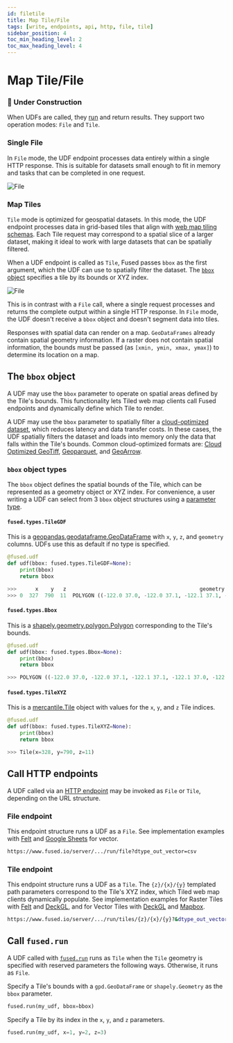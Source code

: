 ```yaml
---
id: filetile
title: Map Tile/File
tags: [write, endpoints, api, http, file, tile]
sidebar_position: 4
toc_min_heading_level: 2
toc_max_heading_level: 4
---
```




# Map Tile/File


### <Tag color="#D1E550" fontColor="#141414" >🚧 Under Construction</Tag>


When UDFs are called, they [run](/core-concepts/run/) and return results. They support two operation modes: `File` and `Tile`.




### Single File

In `File` mode, the UDF endpoint processes data entirely within a single HTTP response. This is suitable for datasets small enough to fit in memory and tasks that can be completed in one request.




<div style={{textAlign: 'center'}}>
<img src={ImageFile} alt="File" style={{width: 600,}} />
</div>


### Map Tiles

`Tile` mode is optimized for geospatial datasets. In this mode, the UDF endpoint processes data in grid-based tiles that align with [web map tiling schemas](https://wiki.openstreetmap.org/wiki/Slippy_map). Each Tile request may correspond to a spatial slice of a larger dataset, making it ideal to work with large datasets that can be spatially filtered.

When a UDF endpoint is called as `Tile`, Fused passes `bbox` as the first argument, which the UDF can use to spatially filter the dataset. The [`bbox` object](/core-concepts/filetile/#bbox-object-types) specifies a tile by its bounds or XYZ index.



<div style={{textAlign: 'center'}}>
<img src={ImageTile} alt="File" style={{width: 600}} />
</div>

This is in contrast with a `File` call, where a single request processes and returns the complete output within a single HTTP response. In `File` mode, the UDF doesn't receive a `bbox` object and doesn't segment data into tiles.

Responses with spatial data can render on a map. `GeoDataFrames` already contain spatial geometry information. If a raster does not contain spatial information, the bounds must be passed (as `[xmin, ymin, xmax, ymax]`) to determine its location on a map.



## The `bbox` object


A UDF may use the `bbox` parameter to operate on spatial areas defined by the Tile's bounds. This functionality lets Tiled web map clients call Fused endpoints and dynamically define which Tile to render.


A UDF may use the `bbox` parameter to spatially filter a [cloud-optimized dataset](https://guide.cloudnativegeo.org/), which reduces latency and data transfer costs. In these cases, the UDF spatially filters the dataset and loads into memory only the data that falls within the Tile's bounds. Common cloud-optimized formats are: [Cloud Optimized GeoTiff](https://www.cogeo.org/), [Geoparquet](https://geoparquet.org/), and [GeoArrow](https://geoarrow.org/format.html).




### `bbox` object types

The `bbox` object defines the spatial bounds of the Tile, which can be represented as a geometry object or XYZ index. For convenience, a user writing a UDF can select from 3 `bbox` object structures using a [parameter type](/core-concepts/write/#typed-parameters).

#### `fused.types.TileGDF`
This is a [geopandas.geodataframe.GeoDataFrame](https://geopandas.org/en/stable/docs/reference/api/geopandas.GeoDataFrame.html) with `x`, `y`, `z`, and `geometry` columns. UDFs use this as default if no type is specified.

```python
@fused.udf
def udf(bbox: fused.types.TileGDF=None):
    print(bbox)
    return bbox

>>>      x    y   z                                           geometry
>>> 0  327  790  11  POLYGON ((-122.0 37.0, -122.0 37.1, -122.1 37.1, -122.1 37.0, -122.0 37.0))
```

#### `fused.types.Bbox`
This is a [shapely.geometry.polygon.Polygon](https://shapely.readthedocs.io/en/stable/reference/shapely.Polygon.html) corresponding to the Tile's bounds.

```python
@fused.udf
def udf(bbox: fused.types.Bbox=None):
    print(bbox)
    return bbox

>>> POLYGON ((-122.0 37.0, -122.0 37.1, -122.1 37.1, -122.1 37.0, -122.0 37.0))
```


#### `fused.types.TileXYZ`
This is a [mercantile.Tile](https://mercantile.readthedocs.io/en/stable/api/mercantile.html) object with values for the `x`, `y`, and `z` Tile indices.

```python
@fused.udf
def udf(bbox: fused.types.TileXYZ=None):
    print(bbox)
    return bbox

>>> Tile(x=328, y=790, z=11)
```


## Call HTTP endpoints

A UDF called via an [HTTP endpoint](/core-concepts/run/#http-requests) may be invoked as `File` or `Tile`, depending on the URL structure.


### File endpoint


This endpoint structure runs a UDF as a `File`. See implementation examples with [Felt](/core-concepts/out/felt/#vector) and [Google Sheets](/core-concepts/out/googlesheets/#2-create-a-url-for-the-udf) for vector.

```bash
https://www.fused.io/server/.../run/file?dtype_out_vector=csv
```


### Tile endpoint


This endpoint structure runs a UDF as a `Tile`. The `{z}/{x}/{y}` templated path parameters correspond to the Tile's XYZ index, which Tiled web map clients dynamically populate. See implementation examples for Raster Tiles with [Felt](/user-guide/out/felt/#raster-tiles) and [DeckGL](/user-guide/out/deckgl/#raster-tile-layers), and for Vector Tiles with [DeckGL](/user-guide/out/deckgl/#vector-tile-layers) and [Mapbox](/user-guide/out/mapbox/#a-vector-tile-layers).

```bash
https://www.fused.io/server/.../run/tiles/{z}/{x}/{y}?&dtype_out_vector=csv
```

## Call `fused.run`

A UDF called with [`fused.run`](/core-concepts/run/#fusedrun) runs as `Tile` when the `Tile` geometry is specified with reserved parameters the following ways. Otherwise, it runs as `File`.

Specify a Tile's bounds with a `gpd.GeoDataFrame` or `shapely.Geometry` as the `bbox` parameter.

```python
fused.run(my_udf, bbox=bbox)
```

Specify a Tile by its index in the `x`, `y`, and `z` parameters.

```python
fused.run(my_udf, x=1, y=2, z=3)
```
